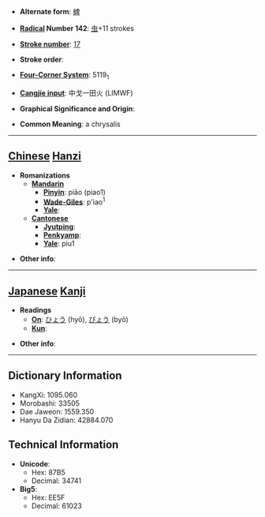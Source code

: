 * '''Alternate form''': [[蜱]]

* '''[[Wiktionary:Chinese radical index| Radical]] Number 142''': [[Wiktionary:Chinese radical index 虫|虫]]+11 strokes

* '''[[Wiktionary:Chinese total strokes index|Stroke number]]''': [[Wiktionary:Chinese total strokes index 17|17]]

* '''Stroke order''': 

* '''[[Wiktionary:Chinese four corner index|Four-Corner System]]''': 5119<sub>1</sub>

* '''[[Wiktionary:Chinese Cangjie index|Cangjie input]]''': 中戈一田火 (LIMWF)

* '''Graphical Significance and Origin''': 

* '''Common Meaning''': a chrysalis

----

== [[Chinese]] [[Hanzi]] ==

* '''Romanizations'''
** '''[[Mandarin]]'''
*** '''[[Pinyin]]''': piāo (piao1)
*** '''[[Wade-Giles]]''': p'iao<sup>1</sup>
*** '''[[Yale]]''': 
** '''[[Cantonese]]'''
*** '''[[Jyutping]]''':
*** '''[[Penkyamp]]''': 
*** '''[[Yale]]''': piu1

* '''Other info''': 

----

== [[Japanese]] [[Kanji]] ==

* '''Readings'''
** '''[[On]]''': [[ひょう]] (hyō), [[びょう]] (byō)
** '''[[Kun]]''': 

* '''Other info''':  

----

== Dictionary Information ==

* KangXi: 1095.060
* Morobashi: 33505
* Dae Jaweon: 1559.350
* Hanyu Da Zidian: 42884.070

== Technical Information ==

* '''Unicode''':
** Hex: 87B5
** Decimal: 34741
* '''Big5''':
** Hex: EE5F
** Decimal: 61023